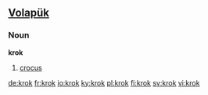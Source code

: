 ==[[Volapük]]==

===Noun===
'''krok'''

# [[crocus]]

[[de:krok]]
[[fr:krok]]
[[io:krok]]
[[ky:krok]]
[[pl:krok]]
[[fi:krok]]
[[sv:krok]]
[[vi:krok]]